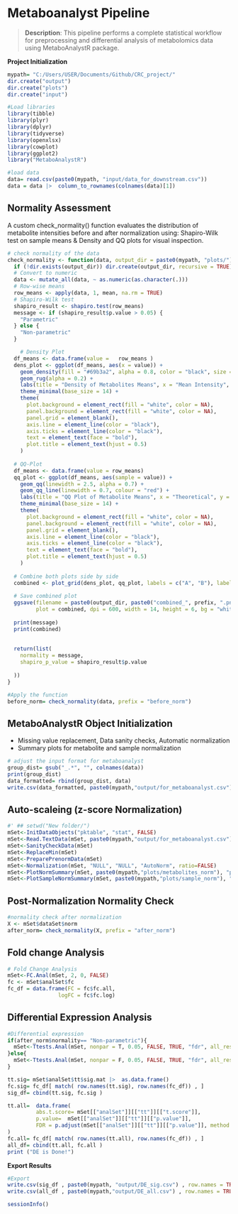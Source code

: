 # Metaboanalyst Pipeline 
>  **Description**: This pipeline performs a complete statistical workflow for preprocessing and differential analysis of metabolomics data using MetaboAnalystR package.

**Project Initialization**
```r
mypath= "C:/Users/USER/Documents/Github/CRC_project/"
dir.create("output")
dir.create("plots")
dir.create("input")

```

```r
#Load libraries
library(tibble)
library(plyr)
library(dplyr)
library(tidyverse)
library(openxlsx)
library(cowplot)
library(ggplot2)
library("MetaboAnalystR")

#load data
data= read.csv(paste0(mypath, "input/data_for_downstream.csv")) 
data = data |>  column_to_rownames(colnames(data)[1]) 
```

## **Normality Assessment**
A custom check_normality() function evaluates the distribution of metabolite intensities before and after normalization using: Shapiro-Wilk test on sample means & Density and QQ plots for visual inspection.
```r
# check normality of the data
check_normality <- function(data, output_dir = paste0(mypath, "plots/"), prefix = "before_norm") {
  if (!dir.exists(output_dir)) dir.create(output_dir, recursive = TRUE)
  # Convert to numeric
  data <- mutate_all(data, ~ as.numeric(as.character(.)))
  # Row-wise means
  row_means <- apply(data, 1, mean, na.rm = TRUE)
  # Shapiro-Wilk test
  shapiro_result <- shapiro.test(row_means)
  message <- if (shapiro_result$p.value > 0.05) {
    "Parametric"
  } else {
    "Non-parametric"
  }

    # Density Plot 
  df_means <- data.frame(value =   row_means )
  dens_plot <- ggplot(df_means, aes(x = value)) +
    geom_density(fill = "#69b3a2", alpha = 0.8, color = "black", size = 0.4) +
    geom_rug(alpha = 0.2) +
    labs(title = "Density of Metabolites Means", x = "Mean Intensity", y = "Density") +
    theme_minimal(base_size = 14) +
    theme(
      plot.background = element_rect(fill = "white", color = NA),
      panel.background = element_rect(fill = "white", color = NA),
      panel.grid = element_blank(),
      axis.line = element_line(color = "black"),
      axis.ticks = element_line(color = "black"),
      text = element_text(face = "bold"),
      plot.title = element_text(hjust = 0.5)
    )
  
  # QQ-Plot
  df_means <- data.frame(value = row_means)
  qq_plot <- ggplot(df_means, aes(sample = value)) + 
    geom_qq(linewidth = 2.5, alpha = 0.7) + 
    geom_qq_line(linewidth = 0.7, colour = "red") +
    labs(title = "QQ Plot of Metabolite Means", x = "Theoretical", y = "Intensity") +
    theme_minimal(base_size = 14) +
    theme(
      plot.background = element_rect(fill = "white", color = NA),
      panel.background = element_rect(fill = "white", color = NA),
      panel.grid = element_blank(),
      axis.line = element_line(color = "black"),
      axis.ticks = element_line(color = "black"),
      text = element_text(face = "bold"),
      plot.title = element_text(hjust = 0.5)
    )
  
  # Combine both plots side by side
  combined <- plot_grid(dens_plot, qq_plot, labels = c("A", "B"), label_size = 16)
  
  # Save combined plot
  ggsave(filename = paste0(output_dir, paste0("combined_", prefix, ".png")),
         plot = combined, dpi = 600, width = 14, height = 6, bg = "white")
  
  print(message)
  print(combined)
  
  
  return(list(
    normality = message,
    shapiro_p_value = shapiro_result$p.value
    
  ))
}

```

```r
#Apply the function
before_norm= check_normality(data, prefix = "before_norm")
```

## **MetaboAnalystR Object Initialization**
 - Missing value replacement, Data sanity checks, Automatic normalization
 - Summary plots for metabolite and sample normalization
```r
# adjust the input format for metaboanalyst
group_dist= gsub("_.*", "", colnames(data))
print(group_dist)
data_formatted= rbind(group_dist, data)
write.csv(data_formatted, paste0(mypath,"output/for_metaboanalyst.csv"))
```

## **Auto-scaleing (z-score Normalization)** 
```r
#' ## setwd("New folder/")
mSet<-InitDataObjects("pktable", "stat", FALSE)
mSet<-Read.TextData(mSet, paste0(mypath,"output/for_metaboanalyst.csv"), "colu", "disc")
mSet<-SanityCheckData(mSet)
mSet<-ReplaceMin(mSet)
mSet<-PreparePrenormData(mSet)
mSet<-Normalization(mSet, "NULL", "NULL", "AutoNorm", ratio=FALSE)
mSet<-PlotNormSummary(mSet, paste0(mypath,"plots/metabolites_norm"), "png", 600, width=NA)
mSet<-PlotSampleNormSummary(mSet, paste0(mypath,"plots/sample_norm"), "png", 600, width=NA)

```

## **Post-Normalization Normality Check**
```r
#normality check after normalization
X <- mSet$dataSet$norm
after_norm= check_normality(X, prefix = "after_norm")
```

## **Fold change Analysis**
```r
# Fold Change Analysis
mSet<-FC.Anal(mSet, 2, 0, FALSE) 
fc <- mSet$analSet$fc
fc_df = data.frame(FC = fc$fc.all, 
                logFC = fc$fc.log)
```

## **Differential Expression Analysis**
```r
#Differential expression
if(after_norm$normality== "Non-parametric"){
  mSet<-Ttests.Anal(mSet, nonpar = T, 0.05, FALSE, TRUE, "fdr", all_results = TRUE) 
}else{
  mSet<-Ttests.Anal(mSet, nonpar = F, 0.05, FALSE, TRUE, "fdr", all_results = TRUE)  
}

tt.sig= mSet$analSet$tt$sig.mat |>  as.data.frame()
fc.sig= fc_df[ match( row.names(tt.sig), row.names(fc_df)) , ]
sig_df= cbind(tt.sig, fc.sig )

tt.all=  data.frame(
         abs.t.score= mSet[["analSet"]][["tt"]][["t.score"]],
         p.value=  mSet[["analSet"]][["tt"]][["p.value"]],
         FDR = p.adjust(mSet[["analSet"]][["tt"]][["p.value"]], method = "BH")  # Benjamini-Hochberg
)
fc.all= fc_df[ match( row.names(tt.all), row.names(fc_df)) , ]
all_df= cbind(tt.all, fc.all )
print ("DE is Done!")
```

**Export Results**
```r
#Export
write.csv(sig_df , paste0(mypath, "output/DE_sig.csv") , row.names = TRUE)
write.csv(all_df , paste0(mypath,"output/DE_all.csv") , row.names = TRUE)
```

```r
sessionInfo()
```
